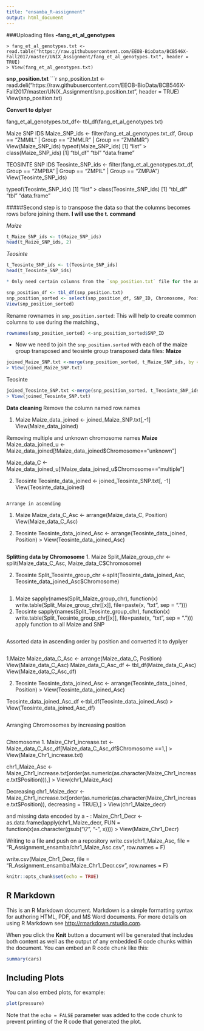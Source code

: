 ```yaml
---
title: "ensamba_R-assignment"
output: html_document
---
```

###Uploading files 
  **-fang_et_al_genotypes**
```{}
> fang_et_al_genotypes.txt <- read.table("https://raw.githubusercontent.com/EEOB-BioData/BCB546X-Fall2017/master/UNIX_Assignment/fang_et_al_genotypes.txt", header = TRUE)
> View(fang_et_al_genotypes.txt)
```
 **snp_position.txt**
 ```r
 snp_position.txt <- read.deli("https://raw.githubusercontent.com/EEOB-BioData/BCB546X-Fall2017/master/UNIX_Assignment/snp_position.txt", header = TRUE)
 View(snp_position.txt)
 
 **Convert to dplyer**
 
 fang_et_al_genotypes.txt_df<- tbl_df(fang_et_al_genotypes.txt)
 
 Maize SNP IDS
 Maize_SNP_ids <- filter(fang_et_al_genotypes.txt_df, Group == "ZMMIL" | Group == "ZMMLR" | Group == "ZMMMR")
 View(Maize_SNP_ids)
  typeof(Maize_SNP_ids)
[1] "list"
> class(Maize_SNP_ids)
[1] "tbl_df"     "tbl"        "data.frame"
 
 TEOSINTE SNP IDS
 Teosinte_SNP_ids <- filter(fang_et_al_genotypes.txt_df, Group == "ZMPBA" | Group == "ZMPIL" | Group == "ZMPJA")
 View(Teosinte_SNP_ids)
 
 typeof(Teosinte_SNP_ids)
[1] "list"
> class(Teosinte_SNP_ids)
[1] "tbl_df"     "tbl"        "data.frame"

#####Second step is to transpose the data so that the columns becomes rows before joining them.
**I will use the t. command**

*Maize*
```r
t_Maize_SNP_ids <- t(Maize_SNP_ids)
head(t_Maize_SNP_ids, 2)


```
 *Teosinte*
```r
t_Teosinte_SNP_ids <- t(Teosinte_SNP_ids)
head(t_Teosinte_SNP_ids)

* Only need certain columns from the `snp_position.txt` file for the analysis so we can cut those out by using the `select` function in dplyr:

snp_position_df <- tbl_df(snp_position.txt)
snp_position_sorted <- select(snp_position_df, SNP_ID, Chromosome, Position)
View(snp_position_sorted)
```
Rename rownames in `snp_position.sorted`:
This will help to create common columns to use during the  matching.,

```r
rownames(snp_position_sorted) <-snp_position_sorted$SNP_ID
```
* Now we need to join the `snp_position.sorted` with each of the maize group transposed and teosinte group transposed data files:
**Maize**
```r
joined_Maize_SNP.txt <-merge(snp_position_sorted, t_Maize_SNP_ids, by ="row.names", all = FALSE )
> View(joined_Maize_SNP.txt)
```
Teosinte
```r
joined_Teosinte_SNP.txt <-merge(snp_position_sorted, t_Teosinte_SNP_ids, by ="row.names", all = FALSE )
> View(joined_Teosinte_SNP.txt)
```
**Data cleaning**
Remove the column named row.names

1. Maize
Maize_data_joined <- joined_Maize_SNP.txt[,-1]
View(Maize_data_joined)

Removing multiple and unknown chromosome names
**Maize**
Maize_data_joined_u <- Maize_data_joined[!Maize_data_joined$Chromosome=="unknown"]

Maize_data_C <- Maize_data_joined_u[!Maize_data_joined_u$Chromosome=="multiple"]

2. Teosinte
Teosinte_data_joined <- joined_Teosinte_SNP.txt[, -1]
View(Teosinte_data_joined)
```r
```


```{}
Arrange in ascending
```
1. Maize
Maize_data_C_Asc <- arrange(Maize_data_C, Position)
View(Maize_data_C_Asc)

2. Teosinte
Teosinte_data_joined_Asc <- arrange(Teosinte_data_joined, Position)
> View(Teosinte_data_joined_Asc)

```{}
```
**Splitting data by Chromosome**
1. Maize
Split_Maize_group_chr <-split(Maize_data_C_Asc, Maize_data_C$Chromosome)

2. Teosinte
Split_Teosinte_group_chr <-split(Teosinte_data_joined_Asc, Teosinte_data_joined_Asc$Chromosome)
```r
```
1. Maize
sapply(names(Split_Maize_group_chr), function(x) write.table(Split_Maize_group_chr[[x]], file=paste(x, "txt", sep = ".")))
2. Teosinte
sapply(names(Split_Teosinte_group_chr), function(x) write.table(Split_Teosinte_group_chr[[x]], file=paste(x, "txt", sep = ".")))
apply function to all Maize and SNP 
```{}
```
Assorted data in ascending order by position and converted it to dyplyer
```{}
```
1.Maize 
Maize_data_C_Asc <- arrange(Maize_data_C, Position)
View(Maize_data_C_Asc)
Maize_data_C_Asc_df <- tbl_df(Maize_data_C_Asc)
View(Maize_data_C_Asc_df)

2. Teosinte
Teosinte_data_joined_Asc <- arrange(Teosinte_data_joined, Position)
> View(Teosinte_data_joined_Asc)

Teosinte_data_joined_Asc_df <-tbl_df(Teosinte_data_joined_Asc)
> View(Teosinte_data_joined_Asc_df)
```r
```
Arranging Chromosomes by increasing position
```r
```
Chromosome 1.
Maize_Chr1_increase.txt <- Maize_data_C_Asc_df[Maize_data_C_Asc_df$Chromosome ==1,]
> View(Maize_Chr1_increase.txt)

chr1_Maize_Asc <- Maize_Chr1_increase.txt[order(as.numeric(as.character(Maize_Chr1_increase.txt$Position))),]
> View(chr1_Maize_Asc)

Decreasing
chr1_Maize_decr <- Maize_Chr1_increase.txt[order(as.numeric(as.character(Maize_Chr1_increase.txt$Position)), decreasing = TRUE),]
> View(chr1_Maize_decr)

and missing data encoded by a **-** :
 Maize_Chr1_Decr <- as.data.frame(lapply(chr1_Maize_decr, FUN = function(x)as.character(gsub("\\?", "-", x))))
> View(Maize_Chr1_Decr)

Writing to a file and push on a repository
write.csv(chr1_Maize_Asc, file = "R_Assignment_ensamba/chr1_Maize_Asc.csv", row.names = F)

write.csv(Maize_Chr1_Decr, file = "R_Assignment_ensamba/Maize_Chr1_Decr.csv", row.names = F)
```r
knitr::opts_chunk$set(echo = TRUE)
```

## R Markdown

This is an R Markdown document. Markdown is a simple formatting syntax for authoring HTML, PDF, and MS Word documents. For more details on using R Markdown see <http://rmarkdown.rstudio.com>.

When you click the **Knit** button a document will be generated that includes both content as well as the output of any embedded R code chunks within the document. You can embed an R code chunk like this:

```r
summary(cars)
```

## Including Plots

You can also embed plots, for example:

```r
plot(pressure)
```

Note that the `echo = FALSE` parameter was added to the code chunk to prevent printing of the R code that generated the plot.
